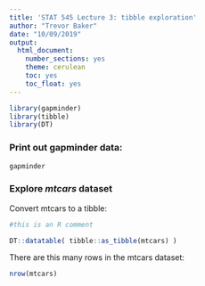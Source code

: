 ```yaml
---
title: 'STAT 545 Lecture 3: tibble exploration'
author: "Trevor Baker"
date: "10/09/2019"
output:
  html_document:
    number_sections: yes
    theme: cerulean
    toc: yes
    toc_float: yes
---
```


```r

library(gapminder)
library(tibble)
library(DT)

```

### Print out gapminder data:

```r

gapminder

```

<!-- this is an HTML comment -->


### Explore _mtcars_ dataset
Convert mtcars to a tibble:

```r

#this is an R comment

DT::datatable( tibble::as_tibble(mtcars) )

```

There are this many rows in the mtcars dataset:

```r

nrow(mtcars)

```


